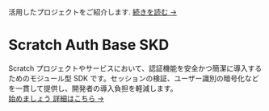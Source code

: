 <div className="relative isolate px-6 pt-14 lg:px-8 rounded-4xl backdrop-shadow-xl overflow-hidden">
  <div
    aria-hidden="true"
    className="absolute inset-x-0 -top-40 -z-10 transform-gpu overflow-hidden blur-3xl sm:-top-80"
  >
    <div
      style={{
        clipPath:
          "polygon(74.1% 44.1%, 100% 61.6%, 97.5% 26.9%, 85.5% 0.1%, 80.7% 2%, 72.5% 32.5%, 60.2% 62.4%, 52.4% 68.1%, 47.5% 58.3%, 45.2% 34.5%, 27.5% 76.7%, 0.1% 64.9%, 17.9% 100%, 27.6% 76.8%, 76.1% 97.7%, 74.1% 44.1%)",
      }}
      className="relative -z-[1] left-[calc(50%-11rem)] aspect-1155/678 w-144.5 -translate-x-1/2 rotate-30 bg-linear-to-tr from-[#ff80b5] to-[#9089fc] opacity-30 sm:left-[calc(50%-30rem)] sm:w-288.75"
    />
  </div>
  <div className="mx-auto max-w-2xl py-32 sm:py-48 lg:py-56">
    <div className="hidden sm:mb-8 sm:flex sm:justify-center">
      <div className="relative rounded-full px-3 py-1 text-sm/6 text-gray-500 ring-1 ring-gray-900/10 dark:ring-gray-100/10 hover:ring-gray-900/20 dark:hover:ring-gray-100/20">
        <span>活用したプロジェクトをご紹介します. </span>
        <a href="/showcase" className="font-semibold text-indigo-600">
          <span aria-hidden="true" className="absolute inset-0" />
          <span>続きを読む</span>
          <span aria-hidden="true">&rarr;</span>
        </a>
      </div>
    </div>
    <div className="text-center">
      <h1 className="text-5xl font-semibold tracking-tight text-balance sm:text-7xl">
        Scratch Auth Base SKD
      </h1>
      <span className="mt-8 text-lg font-medium text-pretty text-gray-500 sm:text-xl/8">
        Scratch
        プロジェクトやサービスにおいて、認証機能を安全かつ簡潔に導入するためのモジュール型
        SDK
        です。セッションの検証、ユーザー識別の暗号化などを一貫して提供し、開発者の導入負担を軽減します。
      </span>
      <div className="mt-10 flex items-center justify-center gap-x-6">
        <a
          href="/docs"
          className="rounded-md bg-indigo-600 px-3.5 py-2.5 text-sm font-semibold text-white shadow-xs hover:bg-indigo-500 focus-visible:outline-2 focus-visible:outline-offset-2 focus-visible:outline-indigo-600"
        >
          始めましょう
        </a>
        <a href="/about" className="text-sm/6 font-semibold">
          詳細はこちら <span aria-hidden="true">→</span>
        </a>
      </div>
    </div>
  </div>
  <div
    aria-hidden="true"
    className="absolute inset-x-0 top-[calc(100%-13rem)] -z-10 transform-gpu overflow-hidden blur-3xl sm:top-[calc(100%-30rem)]"
  >
    <div
      style={{
        clipPath:
          "polygon(74.1% 44.1%, 100% 61.6%, 97.5% 26.9%, 85.5% 0.1%, 80.7% 2%, 72.5% 32.5%, 60.2% 62.4%, 52.4% 68.1%, 47.5% 58.3%, 45.2% 34.5%, 27.5% 76.7%, 0.1% 64.9%, 17.9% 100%, 27.6% 76.8%, 76.1% 97.7%, 74.1% 44.1%)",
      }}
      className="relative left-[calc(50%+3rem)] aspect-1155/678 w-144.5 -translate-x-1/2 bg-linear-to-tr from-[#ff80b5] to-[#9089fc] opacity-30 sm:left-[calc(50%+36rem)] sm:w-288.75"
    />
  </div>
</div>

